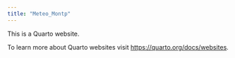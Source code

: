 ```yaml
---
title: "Meteo_Montp"
---
```


This is a Quarto website.

To learn more about Quarto websites visit <https://quarto.org/docs/websites>.
